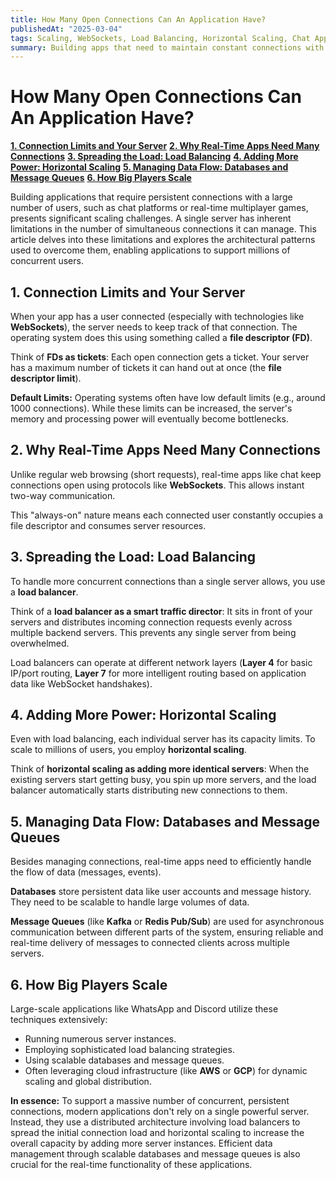 ```yaml
---
title: How Many Open Connections Can An Application Have?
publishedAt: "2025-03-04"
tags: Scaling, WebSockets, Load Balancing, Horizontal Scaling, Chat Apps, AWS
summary: Building apps that need to maintain constant connections with many users (like chat or real-time games) requires careful planning. This article explains how a single server has limitations on the number of simultaneous connections it can handle due to operating system constraints (like file descriptors). It then details how techniques like load balancing (distributing connections across multiple servers) and horizontal scaling (adding more servers) are used to overcome these limits and support millions of concurrent users.
---
```


# How Many Open Connections Can An Application Have?

[**1. Connection Limits and Your Server**](#1-connection-limits-and-your-server)
[**2. Why Real-Time Apps Need Many Connections**](#2-why-real-time-apps-need-many-connections)
[**3. Spreading the Load: Load Balancing**](#3-spreading-the-load-load-balancing)
[**4. Adding More Power: Horizontal Scaling**](#4-adding-more-power-horizontal-scaling)
[**5. Managing Data Flow: Databases and Message Queues**](#5-managing-data-flow-databases-and-message-queues)
[**6. How Big Players Scale**](#6-how-big-players-scale)

Building applications that require persistent connections with a large number of users, such as chat platforms or real-time multiplayer games, presents significant scaling challenges. A single server has inherent limitations in the number of simultaneous connections it can manage. This article delves into these limitations and explores the architectural patterns used to overcome them, enabling applications to support millions of concurrent users.

## 1. Connection Limits and Your Server

When your app has a user connected (especially with technologies like **WebSockets**), the server needs to keep track of that connection. The operating system does this using something called a **file descriptor (FD)**.

Think of **FDs as tickets**: Each open connection gets a ticket. Your server has a maximum number of tickets it can hand out at once (the **file descriptor limit**).

**Default Limits:** Operating systems often have low default limits (e.g., around 1000 connections). While these limits can be increased, the server's memory and processing power will eventually become bottlenecks.

## 2. Why Real-Time Apps Need Many Connections

Unlike regular web browsing (short requests), real-time apps like chat keep connections open using protocols like **WebSockets**. This allows instant two-way communication.

This "always-on" nature means each connected user constantly occupies a file descriptor and consumes server resources.

## 3. Spreading the Load: Load Balancing

To handle more concurrent connections than a single server allows, you use a **load balancer**.

Think of a **load balancer as a smart traffic director**: It sits in front of your servers and distributes incoming connection requests evenly across multiple backend servers. This prevents any single server from being overwhelmed.

Load balancers can operate at different network layers (**Layer 4** for basic IP/port routing, **Layer 7** for more intelligent routing based on application data like WebSocket handshakes).

## 4. Adding More Power: Horizontal Scaling

Even with load balancing, each individual server has its capacity limits. To scale to millions of users, you employ **horizontal scaling**.

Think of **horizontal scaling as adding more identical servers**: When the existing servers start getting busy, you spin up more servers, and the load balancer automatically starts distributing new connections to them.

## 5. Managing Data Flow: Databases and Message Queues

Besides managing connections, real-time apps need to efficiently handle the flow of data (messages, events).

**Databases** store persistent data like user accounts and message history. They need to be scalable to handle large volumes of data.

**Message Queues** (like **Kafka** or **Redis Pub/Sub**) are used for asynchronous communication between different parts of the system, ensuring reliable and real-time delivery of messages to connected clients across multiple servers.

## 6. How Big Players Scale

Large-scale applications like WhatsApp and Discord utilize these techniques extensively:

- Running numerous server instances.
- Employing sophisticated load balancing strategies.
- Using scalable databases and message queues.
- Often leveraging cloud infrastructure (like **AWS** or **GCP**) for dynamic scaling and global distribution.

**In essence:** To support a massive number of concurrent, persistent connections, modern applications don't rely on a single powerful server. Instead, they use a distributed architecture involving load balancers to spread the initial connection load and horizontal scaling to increase the overall capacity by adding more server instances. Efficient data management through scalable databases and message queues is also crucial for the real-time functionality of these applications.
